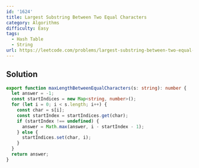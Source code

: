 ```yaml
---
id: '1624'
title: Largest Substring Between Two Equal Characters
category: Algorithms
difficulty: Easy
tags:
  - Hash Table
  - String
url: https://leetcode.com/problems/largest-substring-between-two-equal-characters
---
```


## Solution

```typescript showLineNumbers
export function maxLengthBetweenEqualCharacters(s: string): number {
  let answer = -1;
  const startIndices = new Map<string, number>();
  for (let i = 0; i < s.length; i++) {
    const char = s[i];
    const startIndex = startIndices.get(char);
    if (startIndex !== undefined) {
      answer = Math.max(answer, i - startIndex - 1);
    } else {
      startIndices.set(char, i);
    }
  }
  return answer;
}
```
